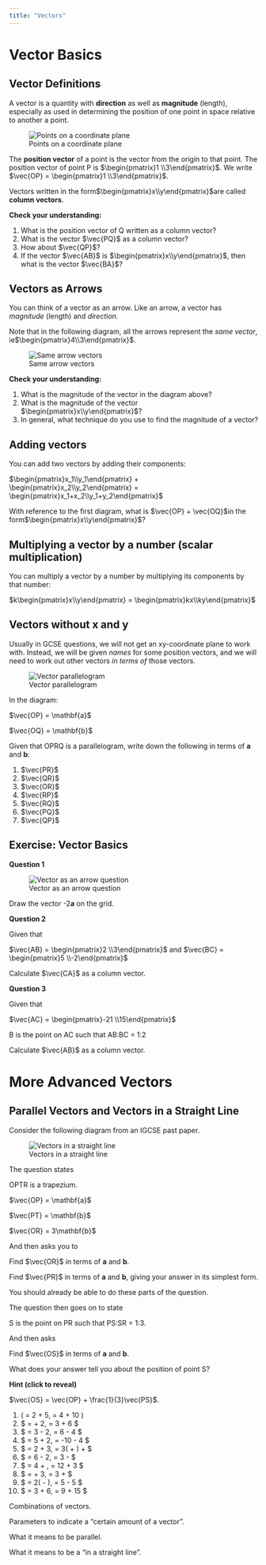 ```yaml
---
title: "Vectors"
---
```


# Vector Basics

## Vector Definitions

A vector is a quantity with **direction** as well as **magnitude** (length), especially as used in determining the position of one point in space relative to another a point.

![Points on a coordinate plane](img/vec points on a coord plane.png)

The **position vector** of a point is the vector from the origin to that point. The position vector of point P is $\begin{pmatrix}1 \\3\end{pmatrix}$. We write $\vec{OP} = \begin{pmatrix}1 \\3\end{pmatrix}$.

Vectors written in the form$\begin{pmatrix}x\\y\end{pmatrix}$are called **column vectors**.

**Check your understanding:**

1. What is the position vector of Q written as a column vector?
1. What is the vector $\vec{PQ}$ as a column vector?
1. How about $\vec{QP}$?
1. If the vector $\vec{AB}$ is $\begin{pmatrix}x\\y\end{pmatrix}$, then what is the vector $\vec{BA}$?

## Vectors as Arrows

You can think of a vector as an arrow. Like an arrow, a vector has *magnitude* (length) and *direction*. 

Note that in the following diagram, all the arrows represent the *same vector*, ie$\begin{pmatrix}4\\3\end{pmatrix}$.

![Same arrow vectors](img/vec-same-arrow-vectors.png)

**Check your understanding:**

1. What is the magnitude of the vector in the diagram above?
1. What is the magnitude of the vector $\begin{pmatrix}x\\y\end{pmatrix}$?
1. In general, what technique do you use to find the magnitude of a vector?

## Adding vectors

You can add two vectors by adding their components:

$\begin{pmatrix}x_1\\y_1\end{pmatrix} + \begin{pmatrix}x_2\\y_2\end{pmatrix} = \begin{pmatrix}x_1+x_2\\y_1+y_2\end{pmatrix}$

With reference to the first diagram, what is $\vec{OP} + \vec{OQ}$in the form$\begin{pmatrix}x\\y\end{pmatrix}$?

## Multiplying a vector by a number (scalar multiplication)

You can multiply a vector by a number by multiplying its components by that number:

$k\begin{pmatrix}x\\y\end{pmatrix} = \begin{pmatrix}kx\\ky\end{pmatrix}$

## Vectors without x and y

Usually in GCSE questions, we will not get an xy-coordinate plane to work with. Instead, we will be given *names* for some position vectors, and we will need to work out other vectors *in terms of* those vectors. 

![Vector parallelogram](img/vec-parallelogram-of-points.png)

In the diagram:

$\vec{OP} = \mathbf{a}$

$\vec{OQ} = \mathbf{b}$

Given that OPRQ is a parallelogram, write down the following in terms of **a** and **b**:

1. $\vec{PR}$
2. $\vec{QR}$
3. $\vec{OR}$
4. $\vec{RP}$
5. $\vec{RQ}$
6. $\vec{PQ}$
7. $\vec{QP}$

## Exercise: Vector Basics

**Question 1**

![Vector as an arrow question](img/vec-as-arrow-question.png)

Draw the vector -2**a** on the grid.

**Question 2**

Given that

$\vec{AB} = \begin{pmatrix}2 \\3\end{pmatrix}$ and $\vec{BC} = \begin{pmatrix}5 \\-2\end{pmatrix}$

Calculate $\vec{CA}$ as a column vector.

**Question 3**

Given that

$\vec{AC} = \begin{pmatrix}-21 \\15\end{pmatrix}$

B is the point on AC such that AB:BC = 1:2

Calculate $\vec{AB}$ as a column vector.

# More Advanced Vectors

## Parallel Vectors and Vectors in a Straight Line 

Consider the following diagram from an IGCSE past paper.

![Vectors in a straight line](img/vec-scalar-multiple-in-line.png)

The question states

:::{.callout}
OPTR is a trapezium.

$\vec{OP} = \mathbf{a}$

$\vec{PT} = \mathbf{b}$

$\vec{OR} = 3\mathbf{b}$
:::

And then asks you to

:::{.callout}
Find $\vec{OR}$ in terms of **a** and **b**.

Find $\vec{PR}$ in terms of **a** and **b**, giving your answer in its simplest form.
:::

You should already be able to do these parts of the question.

The question then goes on to state

:::{.callout}
S is the point on PR such that PS:SR = 1:3.
:::

And then asks

:::{.callout}
Find $\vec{OS}$ in terms of **a** and **b**.
:::

What does your answer tell you about the position of point S?

:::{.callout-tip collapse="true"}
**Hint (click to reveal)**

$\vec{OS} = \vec{OP} + \frac{1}{3}\vec{PS}$.
:::

1. \( \vec{OP} = 2\mathbf{a} + 5\mathbf{b}, \quad \vec{OQ} = 4\mathbf{a} + 10\mathbf{b} \)
2. $ \vec{OP} = \mathbf{a} + 2\mathbf{b}, \quad \vec{PQ} = 3\mathbf{a} + 6\mathbf{b} $
3. $ \vec{OP} = 3\mathbf{a} - 2\mathbf{b}, \quad \vec{OQ} = 6\mathbf{a} - 4\mathbf{b} $
4. $ \vec{OP} = 5\mathbf{a} + 2\mathbf{b}, \quad \vec{QR} = -10\mathbf{a} - 4\mathbf{b} $
5. $ \vec{OP} = 2\mathbf{a} + 3\mathbf{b}, \quad \vec{OQ} = 3(\mathbf{a} + \mathbf{b}) + \mathbf{b} $
6. $ \vec{OP} = 6\mathbf{a} - 2\mathbf{b}, \quad \vec{OQ} = 3\mathbf{a} - \mathbf{b} $
7. $ \vec{OP} = 4\mathbf{a} + \mathbf{b}, \quad \vec{PQ} = 12\mathbf{a} + 3\mathbf{b} $
8. $ \vec{OP} = \mathbf{a} + 3\mathbf{b}, \quad \vec{OQ} = 3\mathbf{a} + \mathbf{b} $
9. $ \vec{OP} = 2(\mathbf{a} - \mathbf{b}), \quad \vec{OQ} = 5\mathbf{a} - 5\mathbf{b} $
10. $ \vec{OP} = 3\mathbf{a} + 6\mathbf{b}, \quad \vec{PQ} = 9\mathbf{a} + 15\mathbf{b} $


Combinations of vectors.

Parameters to indicate a "certain amount of a vector".

What it means to be parallel.

What it means to be a "in a straight line".

